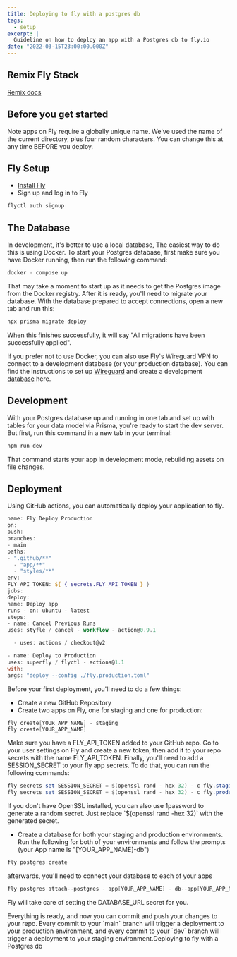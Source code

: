 ```yaml
---
title: Deploying to fly with a postgres db
tags:
  - setup
excerpt: |
  Guideline on how to deploy an app with a Postgres db to fly.io
date: "2022-03-15T23:00:00.000Z"
---
```


## Remix Fly Stack

[Remix docs](https://remix.run/docs)

## Before you get started

Note apps on Fly require a globally unique name. We've used the name of the current directory, plus four random characters. You can change this at any time BEFORE you deploy.

## Fly Setup

- [Install Fly](https://fly.io/docs/getting-started/installing-flyctl/)
- Sign up and log in to Fly

```powershell
flyctl auth signup
```

## The Database

In development, it's better to use a local database, The easiest way to do this is using Docker. To start your Postgres database, first make sure you have Docker running, then run the following command:

```powershell
docker - compose up
```

That may take a moment to start up as it needs to get the Postgres image from the Docker registry. After it is ready, you'll need to migrate your database. With the database prepared to accept connections, open a new tab and run this:

```powershell
npx prisma migrate deploy
```

When this finishes successfully, it will say "All migrations have been successfully applied".

If you prefer not to use Docker, you can also use Fly's Wireguard VPN to connect to a development database (or your production database). You can find the instructions to set up [Wireguard](https://fly.io/docs/reference/private-networking/#install-your-wireguard-app) and create a development [database](https://fly.io/docs/reference/postgres/) here.

## Development

With your Postgres database up and running in one tab and set up with tables for your data model via Prisma, you're ready to start the dev server. But first, run this command in a new tab in your terminal:

```powershell
npm run dev
```

That command starts your app in development mode, rebuilding assets on file changes.

## Deployment

Using GitHub actions, you can automatically deploy your application to fly.

```powershell
name: Fly Deploy Production
on:
push:
branches:
- main
paths:
- ".github/**"
  - "app/**"
  - "styles/**"
env:
FLY_API_TOKEN: ${ { secrets.FLY_API_TOKEN } }
jobs:
deploy:
name: Deploy app
runs - on: ubuntu - latest
steps:
- name: Cancel Previous Runs
uses: styfle / cancel - workflow - action@0.9.1

  - uses: actions / checkout@v2

- name: Deploy to Production
uses: superfly / flyctl - actions@1.1
with:
args: "deploy --config ./fly.production.toml"

```

Before your first deployment, you'll need to do a few things:

- Create a new GitHub Repository
- Create two apps on Fly, one for staging and one for production:

```powershell
fly create[YOUR_APP_NAME] - staging
fly create[YOUR_APP_NAME]
```

Make sure you have a FLY_API_TOKEN added to your GitHub repo. Go to your user settings on Fly and create a new token, then add it to your repo secrets with the name FLY_API_TOKEN. Finally, you'll need to add a SESSION_SECRET to your fly app secrets. To do that, you can run the following commands:

```powershell
fly secrets set SESSION_SECRET = $(openssl rand - hex 32) - c fly.staging.toml
fly secrets set SESSION_SECRET = $(openssl rand - hex 32) - c fly.production.toml
```

If you don't have OpenSSL installed, you can also use 1password to generate a random secret. Just replace \`$(openssl rand -hex 32)\` with the generated secret.

- Create a database for both your staging and production environments. Run the following for both of your environments and follow the prompts (your App name is "\[YOUR_APP_NAME]-db")

```powershell
fly postgres create
```

afterwards, you'll need to connect your database to each of your apps

```powershell
fly postgres attach--postgres - app[YOUR_APP_NAME] - db--app[YOUR_APP_NAME]
```

Fly will take care of setting the DATABASE_URL secret for you.

Everything is ready, and now you can commit and push your changes to your repo. Every commit to your \`main\` branch will trigger a deployment to your production environment, and every commit to your \`dev\` branch will trigger a deployment to your staging environment.Deploying to fly with a Postgres db
